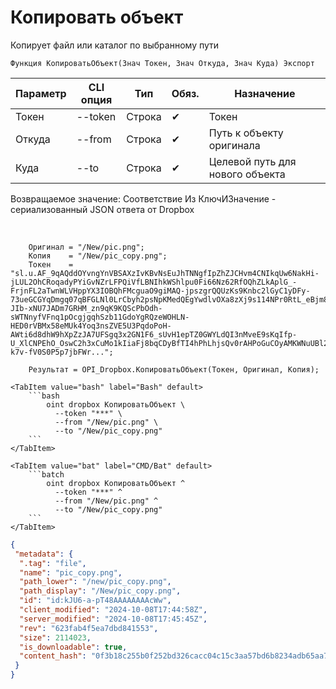 ﻿---
sidebar_position: 8
description: Копировать объект и другие функции для работы с Dropbox в Открытом пакете интеграций - бесплатной open-source библиотеке интеграций для 1С:Предприятие 8, OneScript и CLI
keywords: [1C, 1С, 1С:Предприятие, 1С:Предприятие 8.3, API, Интеграция, Сервисы, Обмен, OneScript, CLI, Dropbox]
---


# Копировать объект
 Копирует файл или каталог по выбранному пути



`Функция КопироватьОбъект(Знач Токен, Знач Откуда, Знач Куда) Экспорт`

  | Параметр | CLI опция | Тип | Обяз. | Назначение |
  |-|-|-|-|-|
  | Токен | --token | Строка | &#x2714; | Токен |
  | Откуда | --from | Строка | &#x2714; | Путь к объекту оригинала |
  | Куда | --to | Строка | &#x2714; | Целевой путь для нового объекта |

  
  Возвращаемое значение:   Соответствие Из КлючИЗначение - сериализованный JSON ответа от Dropbox

<br/>




```bsl title="Пример использования для 1С:Предприятие/OneScript"
    Оригинал = "/New/pic.png";
    Копия    = "/New/pic_copy.png";
    Токен    = "sl.u.AF_9qAQddOYvngYnVBSAXzIvKBvNsEuJhTNNgfIpZhZJCHvm4CNIkqUw6NakHi-jLUL2OhCRoqadyPYiGvNZrLFPQiVfLBNIhkWShlpu0Fi66Nz62RfOQhZLkAplG_-FrjnFL2aTwnWLVHppYX3IOBQhFMcguaO9giMAQ-jpszgrQQUzKs9Knbc2lGyC1yDFy-73ueGCGYqDmgq07qBFGLNl0LrCbyh2psNpKMedQEgYwdlvOXa8zXj9s114NPr0RtL_eBjm8Xn3Lv8kj9uRoPqxJg387BrEi3feoBt-JIb-xNU7JADm7GRHM_zn9qK9KQScPbOdh-sWTNnyfVFnq1pOcgjgqhSzb11GdoYgRQzeWOHLN-HED0rVBMx58eMUk4Yoq3nsZVE5U3PqdoPoH-AWti6d8dhW9hXpZzJA7UFSgq3x2GN1F6_sUvH1epTZ0GWYLdQI3nMveE9sKqIfp-U_XlCNPEhO_OswC2h3xCuMo1kIiaFj8bqCDyBfTI4hPhLhjsQv0rAHPoGuCOyAMKWNuUBl2HTUfXd7SE0u_LoY8YdarGacEjgahRdamWmFxK9SJd2vQQFVyB12TdLuqIv4TPyUPS9GccqnYGDNuTLh7ShI8t954ZC8FG6dVC4r2q0fwx7tqZVBWY4ttOn4sVD9dKAmqVOgJASMFE6FtSTz74OXgPIpd5jlHr1sg0z7Pkbf2qOdvSj1-k7v-fV0S0P5p7jbFWr...";

    Результат = OPI_Dropbox.КопироватьОбъект(Токен, Оригинал, Копия);
```
    

 <Tabs>
  
    <TabItem value="bash" label="Bash" default>
        ```bash
            oint dropbox КопироватьОбъект \
              --token "***" \
              --from "/New/pic.png" \
              --to "/New/pic_copy.png"
        ```
    </TabItem>
  
    <TabItem value="bat" label="CMD/Bat" default>
        ```batch
            oint dropbox КопироватьОбъект ^
              --token "***" ^
              --from "/New/pic.png" ^
              --to "/New/pic_copy.png"
        ```
    </TabItem>
</Tabs>


```json title="Результат"
{
 "metadata": {
  ".tag": "file",
  "name": "pic_copy.png",
  "path_lower": "/new/pic_copy.png",
  "path_display": "/New/pic_copy.png",
  "id": "id:kJU6-a-pT48AAAAAAAAcWw",
  "client_modified": "2024-10-08T17:44:58Z",
  "server_modified": "2024-10-08T17:45:45Z",
  "rev": "623fab4f5ea7dbd841553",
  "size": 2114023,
  "is_downloadable": true,
  "content_hash": "0f3b18c255b0f252bd326cacc04c15c3aa57bd6b8234adb65aa7bb2987a65492"
 }
}
```
